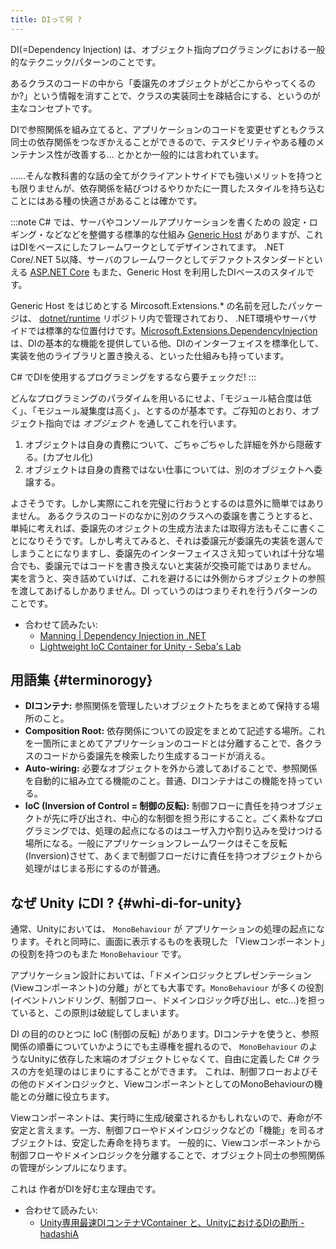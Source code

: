 ```yaml
---
title: DIって何 ?
---
```


DI(=Dependency Injection) は、オブジェクト指向プログラミングにおける一般的なテクニック/パターンのことです。

あるクラスのコードの中から「委譲先のオブジェクトがどこからやってくるのか?」という情報を消すことで、クラスの実装同士を疎結合にする、というのが主なコンセプトです。

DIで参照関係を組み立てると、アプリケーションのコードを変更せずともクラス同士の依存関係をつなぎかえることができるので、テスタビリティやある種のメンテナンス性が改善する... とかとか一般的には言われています。

……そんな教科書的な話の全てがクライアントサイドでも強いメリットを持つとも限りませんが、依存関係を結びつけるやりかたに一貫したスタイルを持ち込むことにはある種の快適さがあることは確かです。

:::note
C# では、サーバやコンソールアプリケーションを書くための 設定・ロギング・などなどを整備する標準的な仕組み [Generic Host](https://docs.microsoft.com/en-us/aspnet/core/fundamentals/host/generic-host?view=aspnetcore-5.0) がありますが、これはDIをベースにしたフレームワークとしてデザインされてます。
.NET Core/.NET 5以降、サーバのフレームワークとしてデファクトスタンダードといえる [ASP.NET Core](https://docs.microsoft.com/en-us/aspnet/core/?view=aspnetcore-5.0) もまた、Generic Host を利用したDIベースのスタイルです。

Generic Host をはじめとする Mircosoft.Extensions.* の名前を冠したパッケージは、 [dotnet/runtime](https://github.com/dotnet/runtime) リポジトリ内で管理されており、
.NET環境やサーバサイドでは標準的な位置付けです。[Microsoft.Extensions.DependencyInjection](https://www.nuget.org/packages/Microsoft.Extensions.DependencyInjection) は、DIの基本的な機能を提供している他、DIのインターフェイスを標準化して、実装を他のライブラリと置き換える、といった仕組みも持っています。

C# でDIを使用するプログラミングをするなら要チェックだ!
:::

どんなプログラミングのパラダイムを用いるにせよ、「モジュール結合度は低く」、「モジュール凝集度は高く」、とするのが基本です。ご存知のとおり、オブジェクト指向では *オブジェクト* を通してこれを行います。

1. オブジェクトは自身の責務について、ごちゃごちゃした詳細を外から隠蔽する。(カプセル化)
2. オブジェクトは自身の責務ではない仕事については、別のオブジェクトへ委譲する。

よさそうです。しかし実際にこれを完璧に行おうとするのは意外に簡単ではありません。
あるクラスのコードのなかに別のクラスへの委譲を書こうとすると、単純に考えれば、委譲先のオジェクトの生成方法または取得方法もそこに書くことになりそうです。しかし考えてみると、それは委譲元が委譲先の実装を選んでしまうことになりますし、委譲先のインターフェイスさえ知っていれば十分な場合でも、委譲元ではコードを書き換えないと実装が交換可能ではありません。
実を言うと、突き詰めていけば、これを避けるには外側からオブジェクトの参照を渡してあげるしかありません。DI っていうのはつまりそれを行うパターンのことです。

- 合わせて読みたい:
  - [Manning | Dependency Injection in .NET](https://www.manning.com/books/dependency-injection-in-dot-net)
  - [Lightweight IoC Container for Unity - Seba's Lab](https://www.sebaslab.com/ioc-container-unity-part-1/)

## 用語集 {#terminorogy}

- **DIコンテナ:** 参照関係を管理したいオブジェクトたちをまとめて保持する場所のこと。
- **Composition Root:** 依存関係についての設定をまとめて記述する場所。これを一箇所にまとめてアプリケーションのコードとは分離することで、各クラスのコードから委譲先を検索したり生成するコードが消える。
- **Auto-wiring:** 必要なオブジェクトを外から渡してあげることで、参照関係を自動的に組み立てる機能のこと。普通、DIコンテナはこの機能を持っている。
- **IoC (Inversion of Control = 制御の反転):** 制御フローに責任を持つオブジェクトが先に呼び出され、中心的な制御を担う形にすること。ごく素朴なプログラミングでは、処理の起点になるのはユーザ入力や割り込みを受けつける場所になる。一般にアプリケーションフレームワークはそこを反転(Inversion)させて、あくまで制御フローだけに責任を持つオブジェクトから処理がはじまる形にするのが普通。

## なぜ Unity にDI ? {#whi-di-for-unity}

通常、Unityにおいては、 `MonoBehaviour` が アプリケーションの処理の起点になります。それと同時に、画面に表示するものを表現した 「Viewコンポーネント」の役割を持つのもまた `MonoBehaviour` です。

アプリケーション設計においては、「ドメインロジックとプレゼンテーション(Viewコンポーネント)の分離」がとても大事です。`MonoBehaviour` が多くの役割(イベントハンドリング、制御フロー、ドメインロジック呼び出し、etc...)を担っていると、この原則は破綻してしまいます。

DI の目的のひとつに IoC (制御の反転) があります。DIコンテナを使うと、参照関係の順番についていかようにでも主導権を握れるので、 `MonoBehaviour` のようなUnityに依存した末端のオブジェクトじゃなくて、自由に定義した C# クラスの方を処理のはじまりにすることができます。
これは、制御フローおよびその他のドメインロジックと、ViewコンポーネントとしてのMonoBehaviourの機能との分離に役立ちます。

Viewコンポーネントは、実行時に生成/破棄されるかもしれないので、寿命が不安定と言えます。一方、制御フローやドメインロジックなどの「機能」を司るオブジェクトは、安定した寿命を持ちます。
一般的に、Viewコンポーネントから 制御フローやドメインロジックを分離することで、オブジェクト同士の参照関係の管理がシンプルになります。

これは 作者がDIを好む主な理由です。

- 合わせて読みたい:
  - [Unity専用最速DIコンテナVContainer と、UnityにおけるDIの勘所 - hadashiA](https://scrapbox.io/hadashiA/Unity%E5%B0%82%E7%94%A8%E6%9C%80%E9%80%9FDI%E3%82%B3%E3%83%B3%E3%83%86%E3%83%8AVContainer_%E3%81%A8%E3%80%81Unity%E3%81%AB%E3%81%8A%E3%81%91%E3%82%8BDI%E3%81%AE%E5%8B%98%E6%89%80)